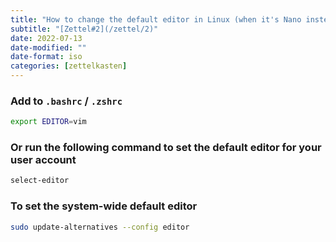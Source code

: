 ```yaml
---
title: "How to change the default editor in Linux (when it's Nano instead of Vim)"
subtitle: "[Zettel#2](/zettel/2)"
date: 2022-07-13
date-modified: ""
date-format: iso
categories: [zettelkasten]
---
```

### Add to `.bashrc` / `.zshrc`

```bash
export EDITOR=vim
```

### Or run the following command to set the default editor for your user account

```bash
select-editor
```

### To set the system-wide default editor

```bash
sudo update-alternatives --config editor
```
